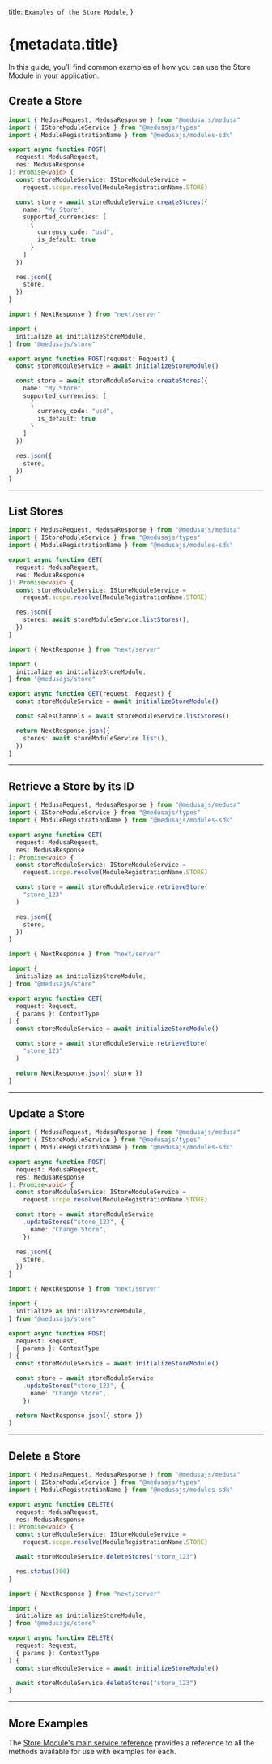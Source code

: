 
  title: `Examples of the Store Module`,
}

# {metadata.title}

In this guide, you’ll find common examples of how you can use the Store Module in your application.

## Create a Store

<CodeTabs groupId="app-type">
  <CodeTab label="Medusa API Router" value="medusa">

  ```ts
  import { MedusaRequest, MedusaResponse } from "@medusajs/medusa"
  import { IStoreModuleService } from "@medusajs/types"
  import { ModuleRegistrationName } from "@medusajs/modules-sdk"

  export async function POST(
    request: MedusaRequest,
    res: MedusaResponse
  ): Promise<void> {
    const storeModuleService: IStoreModuleService =
      request.scope.resolve(ModuleRegistrationName.STORE)

    const store = await storeModuleService.createStores({
      name: "My Store",
      supported_currencies: [
        {
          currency_code: "usd",
          is_default: true
        }
      ]
    })

    res.json({
      store,
    })
  }
  ```

  </CodeTab>
  <CodeTab label="Next.js App Router" value="nextjs">

  ```ts
  import { NextResponse } from "next/server"

  import {
    initialize as initializeStoreModule,
  } from "@medusajs/store"

  export async function POST(request: Request) {
    const storeModuleService = await initializeStoreModule()

    const store = await storeModuleService.createStores({
      name: "My Store",
      supported_currencies: [
        {
          currency_code: "usd",
          is_default: true
        }
      ]
    })

    res.json({
      store,
    })
  }
  ```

  </CodeTab>
</CodeTabs>

---

## List Stores

<CodeTabs groupId="app-type">
  <CodeTab label="Medusa API Router" value="medusa">

  ```ts
  import { MedusaRequest, MedusaResponse } from "@medusajs/medusa"
  import { IStoreModuleService } from "@medusajs/types"
  import { ModuleRegistrationName } from "@medusajs/modules-sdk"

  export async function GET(
    request: MedusaRequest,
    res: MedusaResponse
  ): Promise<void> {
    const storeModuleService: IStoreModuleService =
      request.scope.resolve(ModuleRegistrationName.STORE)

    res.json({
      stores: await storeModuleService.listStores(),
    })
  }
  ```

  </CodeTab>
  <CodeTab label="Next.js App Router" value="nextjs">

  ```ts
  import { NextResponse } from "next/server"

  import {
    initialize as initializeStoreModule,
  } from "@medusajs/store"

  export async function GET(request: Request) {
    const storeModuleService = await initializeStoreModule()

    const salesChannels = await storeModuleService.listStores()

    return NextResponse.json({
      stores: await storeModuleService.list(),
    })
  }
  ```

  </CodeTab>
</CodeTabs>

---

## Retrieve a Store by its ID

<CodeTabs groupId="app-type">
  <CodeTab label="Medusa API Router" value="medusa">

  ```ts
  import { MedusaRequest, MedusaResponse } from "@medusajs/medusa"
  import { IStoreModuleService } from "@medusajs/types"
  import { ModuleRegistrationName } from "@medusajs/modules-sdk"

  export async function GET(
    request: MedusaRequest,
    res: MedusaResponse
  ): Promise<void> {
    const storeModuleService: IStoreModuleService =
      request.scope.resolve(ModuleRegistrationName.STORE)

    const store = await storeModuleService.retrieveStore(
      "store_123"
    )

    res.json({
      store,
    })
  }
  ```

  </CodeTab>
  <CodeTab label="Next.js App Router" value="nextjs">

  ```ts
  import { NextResponse } from "next/server"

  import {
    initialize as initializeStoreModule,
  } from "@medusajs/store"

  export async function GET(
    request: Request,
    { params }: ContextType
  ) {
    const storeModuleService = await initializeStoreModule()

    const store = await storeModuleService.retrieveStore(
      "store_123"
    )

    return NextResponse.json({ store })
  }
  ```

  </CodeTab>
</CodeTabs>

---

## Update a Store

<CodeTabs groupId="app-type">
  <CodeTab label="Medusa API Router" value="medusa">

  ```ts
  import { MedusaRequest, MedusaResponse } from "@medusajs/medusa"
  import { IStoreModuleService } from "@medusajs/types"
  import { ModuleRegistrationName } from "@medusajs/modules-sdk"

  export async function POST(
    request: MedusaRequest,
    res: MedusaResponse
  ): Promise<void> {
    const storeModuleService: IStoreModuleService =
      request.scope.resolve(ModuleRegistrationName.STORE)

    const store = await storeModuleService
      .updateStores("store_123", {
        name: "Change Store",
      })

    res.json({
      store,
    })
  }
  ```

  </CodeTab>
  <CodeTab label="Next.js App Router" value="nextjs">

  ```ts
  import { NextResponse } from "next/server"

  import {
    initialize as initializeStoreModule,
  } from "@medusajs/store"

  export async function POST(
    request: Request,
    { params }: ContextType
  ) {
    const storeModuleService = await initializeStoreModule()

    const store = await storeModuleService
      .updateStores("store_123", {
        name: "Change Store",
      })

    return NextResponse.json({ store })
  }
  ```

  </CodeTab>
</CodeTabs>

---

## Delete a Store

<CodeTabs groupId="app-type">
  <CodeTab label="Medusa API Router" value="medusa">

  ```ts
  import { MedusaRequest, MedusaResponse } from "@medusajs/medusa"
  import { IStoreModuleService } from "@medusajs/types"
  import { ModuleRegistrationName } from "@medusajs/modules-sdk"

  export async function DELETE(
    request: MedusaRequest,
    res: MedusaResponse
  ): Promise<void> {
    const storeModuleService: IStoreModuleService =
      request.scope.resolve(ModuleRegistrationName.STORE)

    await storeModuleService.deleteStores("store_123")

    res.status(200)
  }
  ```

  </CodeTab>
  <CodeTab label="Next.js App Router" value="nextjs">

  ```ts
  import { NextResponse } from "next/server"

  import {
    initialize as initializeStoreModule,
  } from "@medusajs/store"

  export async function DELETE(
    request: Request,
    { params }: ContextType
  ) {
    const storeModuleService = await initializeStoreModule()

    await storeModuleService.deleteStores("store_123")
  }
  ```

  </CodeTab>
</CodeTabs>

---

## More Examples

The [Store Module's main service reference](/references/store) provides a reference to all the methods available for use with examples for each.

